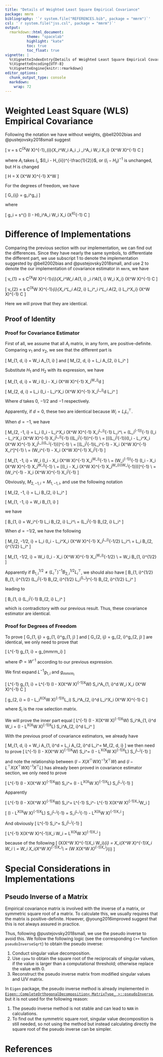 ```yaml
---
title: "Details of Weighted Least Square Empirical Covariance"
package: mmrm
bibliography: '`r system.file("REFERENCES.bib", package = "mmrm")`'
csl: '`r system.file("jss.csl", package = "mmrm")`'
output:
  rmarkdown::html_document:
          theme: "spacelab"
          highlight: "kate"
          toc: true
          toc_float: true
vignette: |
  %\VignetteIndexEntry{Details of Weighted Least Square Empirical Covariance}
  %\VignetteEncoding{UTF-8}
  %\VignetteEngine{knitr::rmarkdown}
editor_options:
  chunk_output_type: console
  markdown:
    wrap: 72
---
```


# Weighted Least Square (WLS) Empirical Covariance

Following the notation we have without weights, @bell2002bias and @pustejovsky2018small suggest

\[
  v = s C^\top(X^\top W X)^{-1}\sum_{i}{X_i^\top W_i A_i \epsilon_i \epsilon_i^\top A_i W_i X_i} (X^\top W X)^{-1} C
\]

where $A_i$ takes $I_i$, $(I_i - H_{ii})^{-\frac{1}{2}}$, or $(I_i - H_{ii})^{-1}$ is unchanged, but
$H$ is changed

\[
  H = X (X^\top W X)^{-1} X^\top W
\]

For the degrees of freedom, we have

\[
  G_{ij} = g_i^\top \Phi g_j
\]

where

\[
  g_i = s^{\frac{1}{2}} (I - H)_i^\top A_i W_i X_i (X^\top X)^{-1} C
\]

# Difference of Implementations

Comparing the previous section with our implementation, we can find out the differences.
Since they have nearly the same symbols, to differentiate the different part, we use
subscript $1$ to denote the implementation suggested by @bell2002bias and @pustejovsky2018small,
and use $2$ to denote the our implementation of covariance estimator in `mmrm`, we have

\[
  v_{1} = s C^\top(X^\top W X)^{-1}\sum_{i}{X_i^\top W_i A_{1, i} \epsilon_i \epsilon_i^\top A_{1, i} W_i X_i} (X^\top W X)^{-1} C
\]

\[
  v_{2} = s C^\top(X^\top W X)^{-1}\sum_{i}{X_i^\top L_i A_{2, i} L_i^\top \epsilon_i \epsilon_i^\top L_i A_{2, i} L_i^\top X_i} (X^\top W X)^{-1} C
\]

Here we will prove that they are identical.

## Proof of Identity

### Proof for Covariance Estimator

First of all, we assume that all $A_i$ matrix, in any form, are positive-definite.
Comparing $v_{1}$ and $v_{2}$, we see that the different part is

\[
  M_{1, d, i} = W_i A_{1, i}
\]
and
\[
  M_{2, d, i} = L_i A_{2, i} L_i^\top
\]

Substitute $H_{1}$ and $H_{2}$ with its expression, we have

\[
  M_{1, d, i} = W_i (I_i - X_i (X^\top W X)^{-1} X_i^\top W_i)^d
\]

\[
  M_{2, d, i} = L_i (I_i - L_i^\top X_i (X^\top W X)^{-1} X_i^\top L_i)^d L_i^\top
\]

Where $d$ takes $0$, $-1/2$ and $-1$ respectively.

Apparently, if $d=0$, these two are identical because $W_i = L_i L_i^\top$.

When $d = -1$, we have

\[
  M_{2, -1, i} = L_i (I_i - L_i^\top X_i (X^\top W X)^{-1} X_i^\top L_i)^{-1} L_i^\top \\
  = (L_i^{-1})^{-1} (I_i - L_i^\top X_i (X^\top W X)^{-1} X_i^\top L_i)^{-1} ((L_i^\top)^{-1})^{-1} \\
  = [((L_i^\top)^{-1})(I_i - L_i^\top X_i (X^\top W X)^{-1} X_i^\top L_i)(L_i^{-1})]^{-1} \\
  = [(L_i^\top)^{-1}L_i^{-1} - X_i (X^\top W X)^{-1} X_i^\top]^{-1} \\
  = (W_i^{-1} -  X_i (X^\top W X)^{-1} X_i^\top)^{-1}
\]

\[
  M_{1, -1, i} = W_i (I_i - X_i (X^\top W X)^{-1} X_i^\top W_i)^{-1} \\
  = (W_i^{-1})^{-1} (I_i - X_i (X^\top W X)^{-1} X_i^\top W_i)^{-1} \\
  = [(I_i - X_i (X^\top W X)^{-1} X_i^\top W_i)((W_i^{-1}))]^{-1} \\
  = (W_i^{-1} -  X_i (X^\top W X)^{-1} X_i^\top)^{-1}
\]

Obviously, $M_{2, -1, i} = M_{1, -1, i}$, and use the following notation

\[
  M_{2, -1, i} = L_i B_{2, i} L_i^\top
\]

\[
  M_{1, -1, i} = W_i B_{1, i}
\]

we have

\[
  B_{1, i} = W_i^{-1} L_i B_{2, i} L_i^\top \\
  = (L_i^\top)^{-1} B_{2, i} L_i^\top
\]


When $d = -1/2$, we have the following

\[
  M_{2, -1/2, i} = L_i (I_i - L_i^\top X_i (X^\top W X)^{-1} X_i^\top L_i)^{-1/2} L_i^\top \\
  = L_i B_{2, i}^{1/2} L_i^\top
\]

\[
  M_{1, -1/2, i} = W_i (I_i - X_i (X^\top W X)^{-1} X_i^\top W_i)^{-1/2} \\
  = W_i B_{1, i}^{1/2}
\]

Apparently if $B_{1, i}^{1/2} \ne (L_i^\top)^{-1} B_{2, i}^{1/2} L_i^\top$,
we should also have
\[
  B_{1, i}^{1/2} B_{1, i}^{1/2} \ne (L_i^\top)^{-1} B_{2, i}^{1/2} L_i^\top (L_i^\top)^{-1} B_{2, i}^{1/2} L_i^\top
\]

leading to

\[
  B_{1, i} \ne (L_i^\top)^{-1} B_{2, i} L_i^\top
\]

which is contradictory with our previous result.
Thus, these covariance estimator are identical.

### Proof for Degrees of Freedom

To prove
\[
  G_{1, ij} = g_{1, i}^\top \Phi g_{1, j}
\]
and
\[
  G_{2, ij} = g_{2, i}^\top g_{2, j}
\]
are identical, we only need to prove that

\[
  L^{-1} g_{1, i} = g_{mmrm_i}
\]

where $\Phi = W^{-1}$ according to our previous expression.

We first expand $L^{-1} g_{1, i}$ and $g_{mmrm_i}$

\[
  L^{-1} g_{1, i} = L^{-1} (I - X(X^\top W X)^{-1}X^\top W) S_i^\top A_{1, i}^d W_i X_i (X^\top W X)^{-1} C
\]

\[
  g_{2, i} = (I - L_i^\top X(X^\top W X)^{-1}X^\top L_i) S_i^\top A_{2, i}^d L_i^\top X_i (X^\top W X)^{-1} C
\]

where $S_i$ is the row selection matrix.

We will prove the inner part equal
\[
  L^{-1} (I - X(X^\top W X)^{-1}X^\top W) S_i^\top A_{1, i}^d W_i = (I - L^\top X(X^\top W X)^{-1}X^\top L) S_i^\top A_{2, i}^d L_i^\top
\]

With the previous proof of covariance estimators, we already have

\[
  M_{1, d, i} = W_i A_{1, i}^d = L_i A_{2, i}^d L_i^\top = M_{2, d, i}
\]
we then need to prove
\[
  L^{-1} (I - X(X^\top W X)^{-1}X^\top W) S_i^\top = (I - L^\top X(X^\top W X)^{-1}X^\top L) S_i^\top L_i^{-1}
\]

and note the relationship between $(I - X(X^\top W X)^{-1}X^\top W)$ and $(I - L^\top X(X^\top W X)^{-1}X^\top L)$
has already been proved in covariance estimator section, we only need to prove

\[
  L^{-1} (I - X(X^\top W X)^{-1}X^\top W) S_i^\top = (I - L^\top X(X^\top W X)^{-1}X^\top L) S_i^\top L_i^{-1}
\]

Apparently

\[
  L^{-1} (I - X(X^\top W X)^{-1}X^\top W) S_i^\top = L^{-1} S_i^\top - L^{-1} X(X^\top W X)^{-1}X_i^\top W_i
\]

\[
  (I - L^\top X(X^\top W X)^{-1}X^\top L) S_i^\top L_i^{-1} = S_i^\top L_i^{-1} - L^\top X(X^\top W X)^{-1}X_i^\top
\]

And obviously
\[
  L^{-1} S_i^\top = S_i^\top L_i^{-1}
\]


\[
  L^{-1} X(X^\top W X)^{-1}X_i W_i = L^\top X(X^\top W X)^{-1}X_i^\top
\]

because of the following
\[
  (X(X^\top W X)^{-1}X_i W_i)_{i} = X_i(X^\top W X)^{-1}X_i W_i \\
  = W_i X_i(X^\top W X)^{-1}X_i^\top \\
  = (W X(X^\top W X)^{-1}X_i^\top)_{i}
\]

# Special Considerations in Implementations

## Pseudo Inverse of a Matrix

Empirical covariance matrix is involved with the inverse of a matrix, or symmetric square root of a matrix.
To calculate this, we usually requires that the matrix is positive-definite.
However, @young2016improved suggest that this is not always assured in practice.

Thus, following @pustejovsky2018small, we use the pseudo inverse to avoid this.
We follow the following logic (see the corresponding `C++` function `pseudoInverseSqrt`) to obtain the pseudo inverse:

1. Conduct singular value decomposition.
2. Use `cpow` to obtain the square root of the reciprocals of singular values, if the value is larger than a computational threshold;
otherwise replace the value with 0.
3. Reconstruct the pseudo inverse matrix from modified singular values and U/V matrix.

In `Eigen` package, the pseudo inverse method is already implemented in [`Eigen::CompleteOrthogonalDecomposition< MatrixType_ >::pseudoInverse`](https://eigen.tuxfamily.org/dox/classEigen_1_1CompleteOrthogonalDecomposition.html#ab5e8b3f2c7b602772e1f1d7ce63d446e),
but it is not used for the following reason:

1. The pseudo inverse method is not stable and can lead to `NAN` in calculations.
2. To find out the symmetric square root, singular value decomposition is still needed, so not using the method but instead
calculating directly the square root of the pseudo inverse can be simpler.

# References
